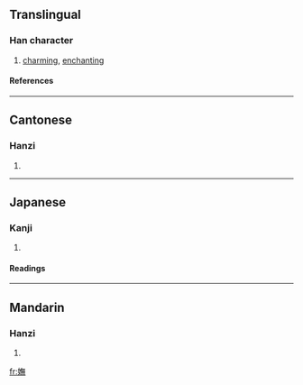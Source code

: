 {{see|妩}}

==Translingual==
===Han character===
{{Han char|rn=38|rad=女|as=12|sn=15|four=4843<sub>1</sub>|canj=女人廿火 (VOTF)}}
# [[charming]], [[enchanting]]
====References====
{{Han ref|kx=0270.340|dkj=06701|dj=0538.300|hdz=21081.040|uh=5AF5|ud=23285|bh=BC61|bd=48225}}
----
==Cantonese==
===Hanzi===
{{yue-hanzi|jyut=|y=mou5}}
# {{defn|Cantonese}}
----
==Japanese==
===Kanji===
{{ja-kanji|grade=|rs=女12}}
# {{defn|Japanese}} 
====Readings====
{{ja-readings|on=[[ぶ]] (bu), [[む]] (mu)|kun=[[こびる]] (kobiru), [[みめよい]] (mimeyoi)}}
----
==Mandarin==
===Hanzi===
{{cmn-hanzi|sim=妩|pin=[[wǔ]] ([[wu3]])|wg=wu<sup>3</sup>}}
# {{defn|Mandarin}}

[[fr:嫵]]